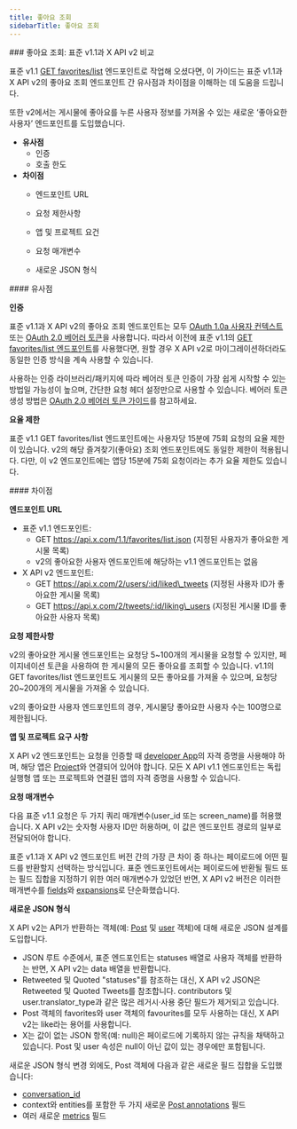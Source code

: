 ```yaml
---
title: 좋아요 조회
sidebarTitle: 좋아요 조회
---
```


<div id="likes-lookup-standard-v11-compared-to-x-api-v2">
  ### 좋아요 조회: 표준 v1.1과 X API v2 비교
</div>

표준 v1.1 [GET favorites/list](https://developer.x.com/en/docs/x-api/v1/tweets/post-and-engage/api-reference/get-favorites-list) 엔드포인트로 작업해 오셨다면, 이 가이드는 표준 v1.1과 X API v2의 좋아요 조회 엔드포인트 간 유사점과 차이점을 이해하는 데 도움을 드립니다.

또한 v2에서는 게시물에 좋아요를 누른 사용자 정보를 가져올 수 있는 새로운 ‘좋아요한 사용자’ 엔드포인트를 도입했습니다.

- **유사점**
  - 인증
  - 호출 한도
- **차이점**
  - 엔드포인트 URL

  - 요청 제한사항

  - 앱 및 프로젝트 요건

  - 요청 매개변수

  - 새로운 JSON 형식

<div id="similarities">
  #### 유사점
</div>

**인증**

표준 v1.1과 X API v2의 좋아요 조회 엔드포인트는 모두 [OAuth 1.0a 사용자 컨텍스트](/ko/resources/fundamentals/authentication#oauth-1-0a-2) 또는 [OAuth 2.0 베어러 토큰](/ko/resources/fundamentals/authentication#bearer-token-also-known-as-app-only)을 사용합니다. 따라서 이전에 표준 v1.1의 [GET favorites/list 엔드포인트](https://developer.x.com/en/docs/x-api/v1/tweets/post-and-engage/api-reference/get-favorites-list)를 사용했다면, 원할 경우 X API v2로 마이그레이션하더라도 동일한 인증 방식을 계속 사용할 수 있습니다.

사용하는 인증 라이브러리/패키지에 따라 베어러 토큰 인증이 가장 쉽게 시작할 수 있는 방법일 가능성이 높으며, 간단한 요청 헤더 설정만으로 사용할 수 있습니다. 베어러 토큰 생성 방법은 [OAuth 2.0 베어러 토큰 가이드](/ko/resources/fundamentals/authentication#bearer-token-also-known-as-app-only)를 참고하세요.

**요율 제한**

표준 v1.1 GET favorites/list 엔드포인트에는 사용자당 15분에 75회 요청의 요율 제한이 있습니다. v2의 해당 즐겨찾기(좋아요) 조회 엔드포인트에도 동일한 제한이 적용됩니다. 다만, 이 v2 엔드포인트에는 앱당 15분에 75회 요청이라는 추가 요율 제한도 있습니다.

<div id="differences">
  #### 차이점
</div>

**엔드포인트 URL**

- 표준 v1.1 엔드포인트:
  - GET https://api.x.com/1.1/favorites/list.json
    (지정된 사용자가 좋아요한 게시물 목록)
  - v2의 좋아요한 사용자 엔드포인트에 해당하는 v1.1 엔드포인트는 없음
- X API v2 엔드포인트:
  - GET https://api.x.com/2/users/:id/liked\_tweets
    (지정된 사용자 ID가 좋아요한 게시물 목록)
  - GET https://api.x.com/2/tweets/:id/liking\_users
    (지정된 게시물 ID를 좋아요한 사용자 목록)

**요청 제한사항**

v2의 좋아요한 게시물 엔드포인트는 요청당 5~100개의 게시물을 요청할 수 있지만, 페이지네이션 토큰을 사용하여 한 게시물의 모든 좋아요를 조회할 수 있습니다. v1.1의 GET favorites/list 엔드포인트도 게시물의 모든 좋아요를 가져올 수 있으며, 요청당 20~200개의 게시물을 가져올 수 있습니다.

v2의 좋아요한 사용자 엔드포인트의 경우, 게시물당 좋아요한 사용자 수는 100명으로 제한됩니다. 
 

**앱 및 프로젝트 요구 사항**

X API v2 엔드포인트는 요청을 인증할 때 [developer App](/ko/resources/fundamentals/developer-apps)의 자격 증명을 사용해야 하며, 해당 앱은 [Project](/ko/resources/fundamentals/developer-apps)와 연결되어 있어야 합니다. 모든 X API v1.1 엔드포인트는 독립 실행형 앱 또는 프로젝트와 연결된 앱의 자격 증명을 사용할 수 있습니다.

**요청 매개변수**

다음 표준 v1.1 요청은 두 가지 쿼리 매개변수(user\_id 또는 screen\_name)를 허용했습니다. X API v2는 숫자형 사용자 ID만 허용하며, 이 값은 엔드포인트 경로의 일부로 전달되어야 합니다.

표준 v1.1과 X API v2 엔드포인트 버전 간의 가장 큰 차이 중 하나는 페이로드에 어떤 필드를 반환할지 선택하는 방식입니다. 표준 엔드포인트에서는 페이로드에 반환될 필드 또는 필드 집합을 지정하기 위한 여러 매개변수가 있었던 반면, X API v2 버전은 이러한 매개변수를 [fields](/ko/x-api/fundamentals/fields)와 [expansions](/ko/x-api/fundamentals/expansions)로 단순화했습니다. 
 

**새로운 JSON 형식**

X API v2는 API가 반환하는 객체(예: [Post](/ko/x-api/fundamentals/data-dictionary#tweet) 및 [user](/ko/x-api/fundamentals/data-dictionary#user) 객체)에 대해 새로운 JSON 설계를 도입합니다.

- JSON 루트 수준에서, 표준 엔드포인트는 statuses 배열로 사용자 객체를 반환하는 반면, X API v2는 data 배열을 반환합니다. 
- Retweeted 및 Quoted "statuses"를 참조하는 대신, X API v2 JSON은 Retweeted 및 Quoted Tweets를 참조합니다. contributors 및 user.translator\_type과 같은 많은 레거시·사용 중단 필드가 제거되고 있습니다. 
- Post 객체의 favorites와 user 객체의 favourites를 모두 사용하는 대신, X API v2는 like라는 용어를 사용합니다. 
- X는 값이 없는 JSON 항목(예: null)은 페이로드에 기록하지 않는 규칙을 채택하고 있습니다. Post 및 user 속성은 null이 아닌 값이 있는 경우에만 포함됩니다.
   

새로운 JSON 형식 변경 외에도, Post 객체에 다음과 같은 새로운 필드 집합을 도입했습니다:

- [conversation\_id](/ko/x-api/fundamentals/conversation-id)
- context와 entities를 포함한 두 가지 새로운 [Post annotations](/ko/x-api/fundamentals/post-annotations) 필드
- 여러 새로운 [metrics](/ko/x-api/fundamentals/metrics) 필드 